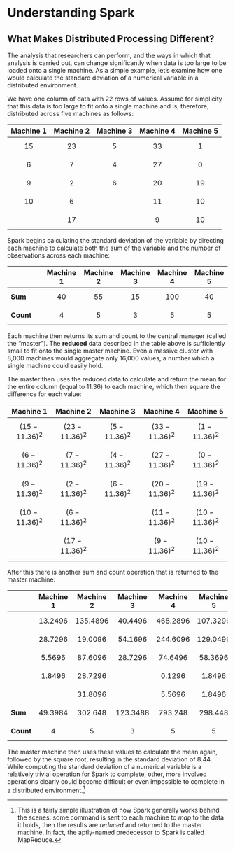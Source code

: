 # Understanding Spark

## What Makes Distributed Processing Different?

The analysis that researchers can perform, and the ways in which that analysis is carried out, can change significantly when data is too large to be loaded onto a single machine.  As a simple example, let’s examine how one would calculate the standard deviation of a numerical variable in a distributed environment.


We have one column of data with 22 rows of values.  Assume for simplicity that this data is too large to fit onto a single machine and is, therefore, distributed across five machines as follows:

| Machine 1 | Machine 2 | Machine 3 | Machine 4 | Machine 5 |
| --------- | --------- | --------- | --------- | --------- |
| $$15$$        | $$23$$        | $$5$$         | $$33$$        | $$1$$         |
| $$6$$         | $$7$$         | $$4$$         | $$27$$        | $$0$$         |
| $$9$$         | $$2$$         |	$$6$$         |	$$20$$        | $$19$$        |
| $$10$$        | $$6$$         |	          | $$11$$        | $$10$$        |
|	          | $$17$$      	|           | $$9$$      	  | $$10$$        |

Spark begins calculating the standard deviation of the variable by directing each machine to calculate both the sum of the variable and the number of observations across each machine:

|           | Machine 1 | Machine 2 | Machine 3 | Machine 4 | Machine 5 |
| :-------- | --------- | --------- | --------- | --------- | --------- |
|**Sum**        | $$40$$        | $$55$$        | $$15$$        | $$100$$       | $$40$$        |
|**Count**      | $$4$$         | $$5$$         | $$3$$         | $$5$$         | $$5$$         |

Each machine then returns its sum and count to the central manager (called the “master”).  The **reduced** data described in the table above is sufficiently small to fit onto the single master machine.  Even a massive cluster with 8,000 machines would aggregate only 16,000 values, a number which a single machine could easily hold.


The master then uses the reduced data to calculate and return the mean for the entire column (equal to 11.36) to each machine, which then square the difference for each value:


| Machine 1 | Machine 2 | Machine 3 | Machine 4 | Machine 5 |
| --------- | --------- | --------- | --------- | --------- |
| $$(15-11.36)^2$$ |	$$(23-11.36)^2$$ |	$$(5-11.36)^2$$ | $$(33-11.36)^2$$ |	$$(1-11.36)^2$$ |
| $$(6-11.36)^2$$ |	$$(7-11.36)^2$$ |	$$(4-11.36)^2$$ | $$(27-11.36)^2$$ |	$$(0-11.36)^2$$ |
| $$(9-11.36)^2$$ |	$$(2-11.36)^2$$ |	$$(6-11.36)^2$$ | $$(20-11.36)^2$$ |	$$(19-11.36)^2$$ |
| $$(10-11.36)^2$$ |	$$(6-11.36)^2$$ |	           | $$(11-11.36)^2$$ |	$$(10-11.36)^2$$ |
|	          | $$(17-11.36)^2$$ |		           | $$(9-11.36)^2$$ |	$$(10-11.36)^2$$ |

After this there is another sum and count operation that is returned to the master machine:

|           | Machine 1 | Machine 2 | Machine 3 | Machine 4 | Machine 5 |
| --------- | --------- | --------- | --------- | --------- | --------- |
|	          | $$13.2496$$ |	$$135.4896$$ | $$40.4496$$ | $$468.2896$$ |	$$107.3296$$ |
|	          |$$28.7296$$ |	$$19.0096$$  | $$54.1696$$ | $$244.6096$$ |	$$129.0496$$ |
|	          |$$5.5696$$  | $$87.6096$$  | $$28.7296$$ | $$74.6496$$ |	$$58.3696$$ |
|	          |$$1.8496$$  | $$28.7296$$	 |             | $$0.1296$$ |	$$1.8496$$ |
|	          |            | $$31.8096$$  |	           | $$5.5696$$ |	$$1.8496$$ |
|**Sum** |	$$49.3984$$ | $$302.648$$ |	$$123.3488$$ |	$$793.248$$ |	$$298.448$$ |
|**Count** |	$$4$$	| $$5$$	| $$3$$	| $$5$$	| $$5$$ |

The master machine then uses these values to calculate the mean again, followed by the square root, resulting in the standard deviation of 8.44.  While computing the standard deviation of a numerical variable is a relatively trivial operation for Spark to complete, other, more involved operations clearly could become difficult or even impossible to complete in a distributed environment.^[This is a fairly simple illustration of how Spark generally works behind the scenes:  some command is sent to each machine to *map* to the data it holds, then the results are *reduced* and returned to the master machine.  In fact, the aptly-named predecessor to Spark is called MapReduce.]
